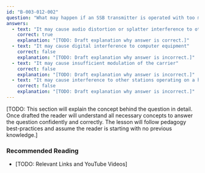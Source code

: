 ```yaml
---
id: "B-003-012-002"
question: "What may happen if an SSB transmitter is operated with too much speech processing?"
answers:
  - text: "It may cause audio distortion or splatter interference to other stations operating near its frequency"
    correct: true
    explanation: "[TODO: Draft explanation why answer is correct.]"
  - text: "It may cause digital interference to computer equipment"
    correct: false
    explanation: "[TODO: Draft explanation why answer is incorrect.]"
  - text: "It may cause insufficient modulation of the carrier"
    correct: false
    explanation: "[TODO: Draft explanation why answer is incorrect.]"
  - text: "It may cause interference to other stations operating on a higher frequency band"
    correct: false
    explanation: "[TODO: Draft explanation why answer is incorrect.]"
---
```


[TODO: This section will explain the concept behind the question in detail. Once drafted the reader will understand all necessary concepts to answer the question confidently and correctly. The lesson will follow pedagogy best-practices and assume the reader is starting with no previous knowledge.]

### Recommended Reading

- [TODO: Relevant Links and YouTube Videos]
